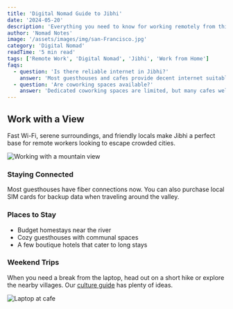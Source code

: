 ```yaml
---
title: 'Digital Nomad Guide to Jibhi'
date: '2024-05-20'
description: 'Everything you need to know for working remotely from this paradise'
author: 'Nomad Notes'
image: '/assets/images/img/san-Francisco.jpg'
category: 'Digital Nomad'
readTime: '5 min read'
tags: ['Remote Work', 'Digital Nomad', 'Jibhi', 'Work from Home']
faqs:
  - question: 'Is there reliable internet in Jibhi?'
    answer: 'Most guesthouses and cafes provide decent internet suitable for remote work.'
  - question: 'Are coworking spaces available?'
    answer: 'Dedicated coworking spaces are limited, but many cafes welcome laptops.'
---
```


## Work with a View

Fast Wi-Fi, serene surroundings, and friendly locals make Jibhi a perfect base for remote workers looking to escape crowded cities.

<img src="/assets/images/img/dubai-2.jpg" alt="Working with a mountain view" className="rounded-lg my-4" />

### Staying Connected

Most guesthouses have fiber connections now. You can also purchase local SIM cards for backup data when traveling around the valley.

### Places to Stay

- Budget homestays near the river
- Cozy guesthouses with communal spaces
- A few boutique hotels that cater to long stays

### Weekend Trips

When you need a break from the laptop, head out on a short hike or explore the nearby villages. Our [culture guide](/blog/exploring-jibhi-culture) has plenty of ideas.

![Laptop at cafe](/assets/images/img/dubai.jpg)

